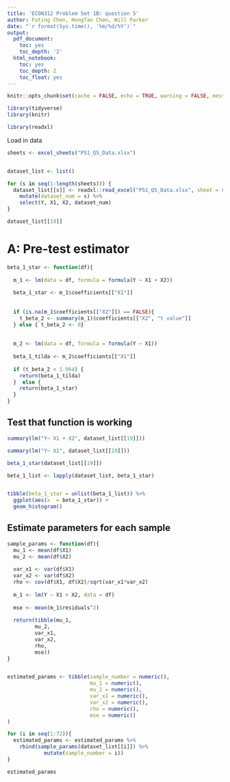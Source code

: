 ```yaml
---
title: 'ECON312 Problem Set 1B: question 5'
author: Futing Chen, Hongfan Chen, Will Parker
date: "`r format(Sys.time(), '%m/%d/%Y')`"
output:
  pdf_document:
    toc: yes
    toc_depth: '2'
  html_notebook:
    toc: yes
    toc_depth: 2
    toc_float: yes
---
```



```r
knitr::opts_chunk$set(cache = FALSE, echo = TRUE, warning = FALSE, message = FALSE)
```

```r
library(tidyverse)
library(knitr)

library(readxl)
```


Load in data
```r
sheets <- excel_sheets("PS1_Q5_Data.xlsx")


dataset_list <- list()

for (s in seq(1:length(sheets))) {
  dataset_list[[s]] <- readxl::read_excel("PS1_Q5_Data.xlsx", sheet = s) %>%
    mutate(dataset_num = s) %>%
    select(Y, X1, X2, dataset_num)
}

dataset_list[[19]]
```



# A: Pre-test estimator
```r
beta_1_star <- function(df){
  
  m_1 <- lm(data = df, formula = formula(Y ~ X1 + X2))
  
  beta_1_star <- m_1$coefficients[["X1"]]
  
  
  if (is.na(m_1$coefficients[["X2"]]) == FALSE){
    t_beta_2 <- summary(m_1)$coefficients[["X2", "t value"]]
  } else { t_beta_2 <- 0}
  
  
  m_2 <- lm(data = df, formula = formula(Y ~ X1))
  
  beta_1_tilda <- m_2$coefficients[["X1"]]
  
  if (t_beta_2 < 1.964) {
    return(beta_1_tilda)
  }  else {
    return(beta_1_star)
  }
}
```


## Test that function is working
```r
summary(lm("Y~ X1 + X2", dataset_list[[19]]))
```


```r
summary(lm("Y~ X1", dataset_list[[19]]))
```

```r
beta_1_star(dataset_list[[19]])
```


```r
beta_1_list <- lapply(dataset_list, beta_1_star)


tibble(beta_1_star = unlist(beta_1_list)) %>%
  ggplot(aes(x  = beta_1_star)) +
  geom_histogram()
```

## Estimate parameters for each sample
```r

sample_params <- function(df){
  mu_1 <- mean(df$X1)
  mu_2 <- mean(df$X2)
  
  var_x1 <- var(df$X1)
  var_x2 <- var(df$X2)
  rho <- cov(df$X1, df$X2)/sqrt(var_x1*var_x2)
  
  m_1 <- lm(Y ~ X1 + X2, data = df)
  
  mse <- mean(m_1$residuals^2)
  
  return(tibble(mu_1,
         mu_2,
         var_x1,
         var_x2,
         rho,
         mse))
}


estimated_params <- tibble(sample_number = numeric(),
                           mu_1 = numeric(),
                           mu_2 = numeric(),
                           var_x1 = numeric(),
                           var_x2 = numeric(),
                           rho = numeric(),
                           mse = numeric()
)

for (i in seq(1:72)){
  estimated_params <- estimated_params %>%
    rbind(sample_params(dataset_list[[i]]) %>%
            mutate(sample_number = i))
}
```

```r
estimated_params
```


